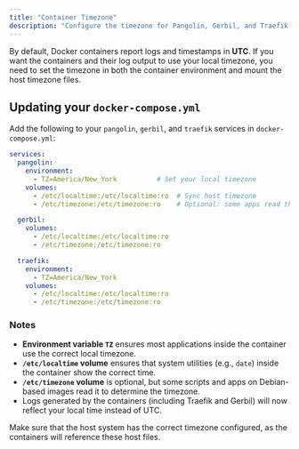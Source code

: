 ```yaml
---
title: "Container Timezone"
description: "Configure the timezone for Pangolin, Gerbil, and Traefik containers to match your local time."
---
```


By default, Docker containers report logs and timestamps in **UTC**. If you want the containers and their log output to use your local timezone, you need to set the timezone in both the container environment and mount the host timezone files.

## Updating your `docker-compose.yml`

Add the following to your `pangolin`, `gerbil`, and `traefik` services in `docker-compose.yml`:

```yaml title="docker-compose.yml"
services:
  pangolin:
    environment:
      - TZ=America/New_York          # Set your local timezone
    volumes:
      - /etc/localtime:/etc/localtime:ro  # Sync host timezone
      - /etc/timezone:/etc/timezone:ro    # Optional: some apps read this file

  gerbil:
    volumes:
      - /etc/localtime:/etc/localtime:ro
      - /etc/timezone:/etc/timezone:ro

  traefik:
    environment:
      - TZ=America/New_York
    volumes:
      - /etc/localtime:/etc/localtime:ro
      - /etc/timezone:/etc/timezone:ro
```
### Notes

- **Environment variable `TZ`** ensures most applications inside the container use the correct local timezone.  
- **`/etc/localtime` volume** ensures that system utilities (e.g., `date`) inside the container show the correct time.  
- **`/etc/timezone` volume** is optional, but some scripts and apps on Debian-based images read it to determine the timezone.  
- Logs generated by the containers (including Traefik and Gerbil) will now reflect your local time instead of UTC.  

<Warning>
Make sure that the host system has the correct timezone configured, as the containers will reference these host files.
</Warning>
